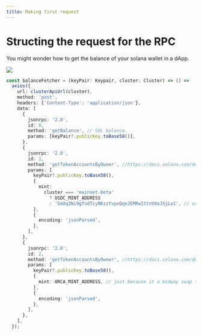 ```yaml
---
title: Making first request 
---
```

# Structing the request for the RPC 

You might wonder how to get the balance of your solana wallet in a dApp. 


<Image src="https://static.wikia.nocookie.net/hitchhikers/images/e/e1/Guide.jpg/revision/latest?cb=20080505045130" />


```typescript
const balanceFetcher = (keyPair: Keypair, cluster: Cluster) => () =>
  axios({
    url: clusterApiUrl(cluster),
    method: 'post',
    headers: {'Content-Type': 'application/json'},
    data: [
      {
        jsonrpc: '2.0',
        id: 0,
        method: 'getBalance', // SOL balance.
        params: [keyPair?.publicKey.toBase58()],
      },
      {
        jsonrpc: '2.0',
        id: 1,
        method: 'getTokenAccountsByOwner', //https://docs.solana.com/developing/clients/jsonrpc-api#gettokenaccountsbyowner
        params: [
          keyPair?.publicKey.toBase58(),
          {
            mint:
              cluster === 'mainnet-beta'
                ? USDC_MINT_ADDRESS
                : 'EmXq3Ni9gfudTiyNKzzYvpnQqnJEMRw2ttnVXoJXjLo1', // orca devnet pool USDC equivelent token mint address.
          },
          {
            encoding: 'jsonParsed',
          },
        ],
      },
      {
        jsonrpc: '2.0',
        id: 2,
        method: 'getTokenAccountsByOwner', //https://docs.solana.com/developing/clients/jsonrpc-api#gettokenaccountsbyowner
        params: [
          keyPair?.publicKey.toBase58(),
          {
            mint: ORCA_MINT_ADDRESS, // just because it a midway swap token in devnet.
          },
          {
            encoding: 'jsonParsed',
          },
        ],
      },
    ],
  });
```